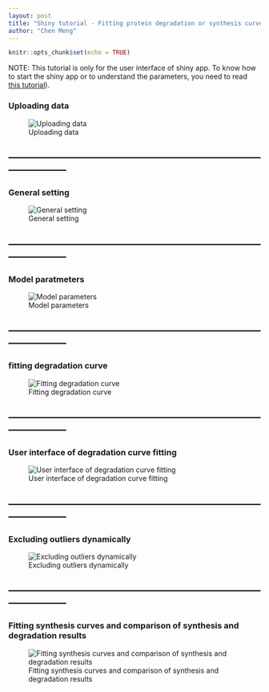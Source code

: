 ```yaml
---
layout: post
title: "Shiny tutorial - Fitting protein degradation or synthesis curve using 'proturn'"
author: "Chen Meng"
---
```


```r
knitr::opts_chunk$set(echo = TRUE)
```

NOTE: This tutorial is only for the user interface of shiny app. To know how to start the shiny app or to understand the parameters, you need to read [this tutorial][linkproturntut]).

### Uploading data
![Uploading data](/figure/proturnShiny/Slide1.JPG)

-----------------------------------------------------------------------------------------
-----------------------------------------------------------------------------------------

### General setting
![General setting](/figure/proturnShiny/Slide2.JPG)

-----------------------------------------------------------------------------------------
-----------------------------------------------------------------------------------------

### Model paratmeters
![Model parameters](/figure/proturnShiny/Slide3.JPG)

-----------------------------------------------------------------------------------------
-----------------------------------------------------------------------------------------

### fitting degradation curve
![Fitting degradation curve](/figure/proturnShiny/Slide4.JPG)

-----------------------------------------------------------------------------------------
-----------------------------------------------------------------------------------------

### User interface of degradation curve fitting
![User interface of degradation curve fitting](/figure/proturnShiny/Slide5.JPG)

-----------------------------------------------------------------------------------------
-----------------------------------------------------------------------------------------

### Excluding outliers dynamically
![Excluding outliers dynamically](/figure/proturnShiny/Slide6.JPG)

-----------------------------------------------------------------------------------------
-----------------------------------------------------------------------------------------

### Fitting synthesis curves and comparison of synthesis and degradation results
![Fitting synthesis curves and comparison of synthesis and degradation results](/figure/proturnShiny/Slide7.JPG)

[linkproturntut]: https://mengchen18.github.io/2018/01/30/proturn-workflow.html